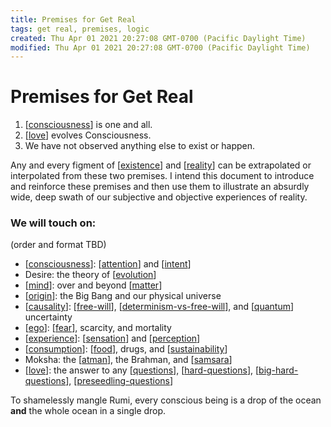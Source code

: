 ```yaml
---
title: Premises for Get Real
tags: get real, premises, logic
created: Thu Apr 01 2021 20:27:08 GMT-0700 (Pacific Daylight Time)
modified: Thu Apr 01 2021 20:27:08 GMT-0700 (Pacific Daylight Time)
---
```


# Premises for Get Real

1. [[consciousness]] is one and all.
2. [[love]] evolves Consciousness.
3. We have not observed anything else to exist or happen.

Any and every figment of [[existence]] and [[reality]] can be extrapolated or interpolated from these two premises. I intend this document to introduce and reinforce these premises and then use them to illustrate an absurdly wide, deep swath of our subjective and objective experiences of reality.

### We will touch on:

(order and format TBD)

- [[consciousness]]: [[attention]] and [[intent]]
- Desire: the theory of [[evolution]]
- [[mind]]: over and beyond [[matter]]
- [[origin]]: the Big Bang and our physical universe
- [[causality]]: [[free-will]], [[determinism-vs-free-will]], and [[quantum]] uncertainty
- [[ego]]: [[fear]], scarcity, and mortality
- [[experience]]: [[sensation]] and [[perception]]
- [[consumption]]: [[food]], drugs, and [[sustainability]]
- Moksha: the [[atman]], the Brahman, and [[samsara]]
- [[love]]: the answer to any [[questions]], [[hard-questions]], [[big-hard-questions]], [[preseedling-questions]]

To shamelessly mangle Rumi, every conscious being is a drop of the ocean **and** the whole ocean in a single drop.

[//begin]: # "Autogenerated link references for markdown compatibility"
[consciousness]: consciousness "Consciousness"
[love]: love "Love"
[existence]: existence "Existence"
[reality]: reality "Reality"
[consciousness]: consciousness "Consciousness"
[attention]: attention "Attention"
[intent]: intent "Intent"
[evolution]: evolution "Evolution"
[mind]: mind "Mind"
[matter]: matter "Matter"
[origin]: origin "Origin"
[causality]: causality "Causality"
[free-will]: free-will "Free Will"
[determinism-vs-free-will]: determinism-vs-free-will "Determinism vs. Free Will"
[quantum]: quantum "quantum"
[ego]: ego "Ego"
[fear]: fear "Fear"
[experience]: experience "experience"
[sensation]: sensation "sensation"
[perception]: perception "Perception"
[consumption]: consumption "Consumption"
[food]: food "Food"
[sustainability]: sustainability "Sustainability"
[atman]: stories/atman "Ātman"
[samsara]: samsara "Samsara"
[love]: love "Love"
[questions]: ../forget/questions "Questions"
[hard-questions]: ../forget/poetry/scraps/hard-questions "hard questions"
[big-hard-questions]: big-hard-questions "Big hard questions"
[preseedling-questions]: ../forget/poetry/the-otter-path/preseedling-questions "Preseedling Questions"
[//end]: # "Autogenerated link references"
